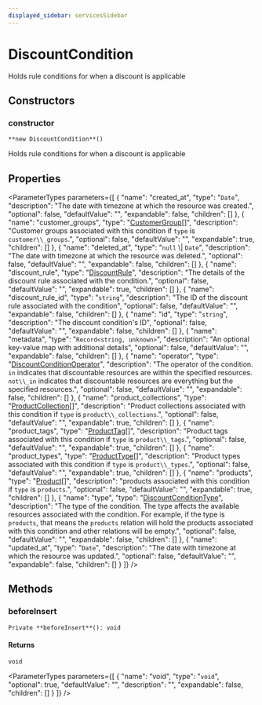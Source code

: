 ```yaml
---
displayed_sidebar: servicesSidebar
---
```



# DiscountCondition

Holds rule conditions for when a discount is applicable

## Constructors

### constructor

`**new DiscountCondition**()`

Holds rule conditions for when a discount is applicable

## Properties

<ParameterTypes parameters={[
  {
    "name": "created_at",
    "type": "`Date`",
    "description": "The date with timezone at which the resource was created.",
    "optional": false,
    "defaultValue": "",
    "expandable": false,
    "children": []
  },
  {
    "name": "customer_groups",
    "type": "[CustomerGroup](CustomerGroup.mdx)[]",
    "description": "Customer groups associated with this condition if `type` is `customer\\_groups`.",
    "optional": false,
    "defaultValue": "",
    "expandable": true,
    "children": []
  },
  {
    "name": "deleted_at",
    "type": "``null`` \\| `Date`",
    "description": "The date with timezone at which the resource was deleted.",
    "optional": false,
    "defaultValue": "",
    "expandable": false,
    "children": []
  },
  {
    "name": "discount_rule",
    "type": "[DiscountRule](DiscountRule.mdx)",
    "description": "The details of the discount rule associated with the condition.",
    "optional": false,
    "defaultValue": "",
    "expandable": true,
    "children": []
  },
  {
    "name": "discount_rule_id",
    "type": "`string`",
    "description": "The ID of the discount rule associated with the condition",
    "optional": false,
    "defaultValue": "",
    "expandable": false,
    "children": []
  },
  {
    "name": "id",
    "type": "`string`",
    "description": "The discount condition's ID",
    "optional": false,
    "defaultValue": "",
    "expandable": false,
    "children": []
  },
  {
    "name": "metadata",
    "type": "`Record<string, unknown>`",
    "description": "An optional key-value map with additional details",
    "optional": false,
    "defaultValue": "",
    "expandable": false,
    "children": []
  },
  {
    "name": "operator",
    "type": "[DiscountConditionOperator](../enums/DiscountConditionOperator.mdx)",
    "description": "The operator of the condition. `in` indicates that discountable resources are within the specified resources. `not\\_in` indicates that discountable resources are everything but the specified resources.",
    "optional": false,
    "defaultValue": "",
    "expandable": false,
    "children": []
  },
  {
    "name": "product_collections",
    "type": "[ProductCollection](ProductCollection.mdx)[]",
    "description": "Product collections associated with this condition if `type` is `product\\_collections`.",
    "optional": false,
    "defaultValue": "",
    "expandable": true,
    "children": []
  },
  {
    "name": "product_tags",
    "type": "[ProductTag](ProductTag.mdx)[]",
    "description": "Product tags associated with this condition if `type` is `product\\_tags`.",
    "optional": false,
    "defaultValue": "",
    "expandable": true,
    "children": []
  },
  {
    "name": "product_types",
    "type": "[ProductType](ProductType.mdx)[]",
    "description": "Product types associated with this condition if `type` is `product\\_types`.",
    "optional": false,
    "defaultValue": "",
    "expandable": true,
    "children": []
  },
  {
    "name": "products",
    "type": "[Product](Product.mdx)[]",
    "description": "products associated with this condition if `type` is `products`.",
    "optional": false,
    "defaultValue": "",
    "expandable": true,
    "children": []
  },
  {
    "name": "type",
    "type": "[DiscountConditionType](../enums/DiscountConditionType.mdx)",
    "description": "The type of the condition. The type affects the available resources associated with the condition. For example, if the type is `products`, that means the `products` relation will hold the products associated with this condition and other relations will be empty.",
    "optional": false,
    "defaultValue": "",
    "expandable": false,
    "children": []
  },
  {
    "name": "updated_at",
    "type": "`Date`",
    "description": "The date with timezone at which the resource was updated.",
    "optional": false,
    "defaultValue": "",
    "expandable": false,
    "children": []
  }
]} />

## Methods

### beforeInsert

`Private **beforeInsert**(): void`

#### Returns

`void`

<ParameterTypes parameters={[
  {
    "name": "void",
    "type": "`void`",
    "optional": true,
    "defaultValue": "",
    "description": "",
    "expandable": false,
    "children": []
  }
]} />
